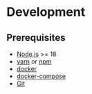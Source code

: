 # Development

## Prerequisites

- [Node.js](https://nodejs.org/en) >= 18
- [yarn](https://classic.yarnpkg.com) or [npm](https://nodejs.org/en)
- [docker](https://docs.docker.com/get-docker)
- [docker-compose](https://docs.docker.com/get-docker)
- [Git](https://git-scm.com/downloads)